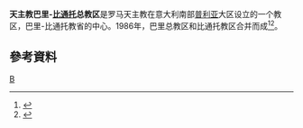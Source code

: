 '''天主教巴里-[[比通托|比通托]]总教区'''是罗马天主教在意大利南部[[普利亚|普利亚]]大区设立的一个教区，巴里-比通托教省的中心。1986年，巴里总教区和比通托教区合并而成<ref>{{Cite web |url=http://www.catholic-hierarchy.org/diocese/dbabi.html |title=''Catholic Hierarchy'' page |access-date=2008-10-26 |archive-date=2021-02-19 |archive-url=https://web.archive.org/web/20210219173615/http://www.catholic-hierarchy.org/diocese/dbabi.html |dead-url=no }}</ref><ref>{{Cite web |url=http://www.newadvent.org/cathen/02295a.htm |title=''Catholic Encyclopedia'' article |access-date=2008-10-26 |archive-date=2021-02-28 |archive-url=https://web.archive.org/web/20210228215313/https://www.newadvent.org/cathen/02295a.htm |dead-url=no }}</ref>。

==參考資料==
<div class="references-small">
<references />
</div>

{{意大利天主教教區}}
[[Category:意大利天主教教区|B]]
